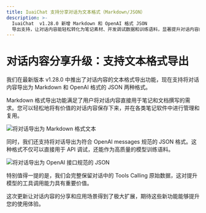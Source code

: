 ```yaml
---
title: IuaiChat 支持分享对话为文本格式（Markdown/JSON）
description: >-
  IuaiChat  v1.28.0 新增 Markdown 和 OpenAI 格式 JSON
  导出支持，让对话内容能轻松转化为笔记素材、开发调试数据和训练语料，显著提升对话内容的复用价值。
---
```


# 对话内容分享升级：支持文本格式导出

我们在最新版本 v1.28.0 中推出了对话内容的文本格式导出功能，现在支持将对话内容导出为 Markdown 和 OpenAI 格式的 JSON 两种格式。

Markdown 格式导出功能满足了用户将对话内容直接用于笔记和文档撰写的需求。您可以轻松地将有价值的对话内容保存下来，并在各类笔记软件中进行管理和复用。

![将对话导出为 Markdown 格式文本](https://github.com/user-attachments/assets/29508dda-2382-430f-bc81-fb23f02149f8)

同时，我们还支持将对话导出为符合 OpenAI messages 规范的 JSON 格式。这种格式不仅可以直接用于 API 调试，还能作为高质量的模型训练语料。

![将对话导出为 OpenAI 接口规范的 JSON](https://github.com/user-attachments/assets/484f28f4-017c-4ed7-948b-4a8d51f0b63a)

特别值得一提的是，我们会完整保留对话中的 Tools Calling 原始数据，这对提升模型的工具调用能力具有重要价值。

这次更新让对话内容的分享和应用场景得到了极大扩展，期待这些新功能能够提升您的使用体验。
